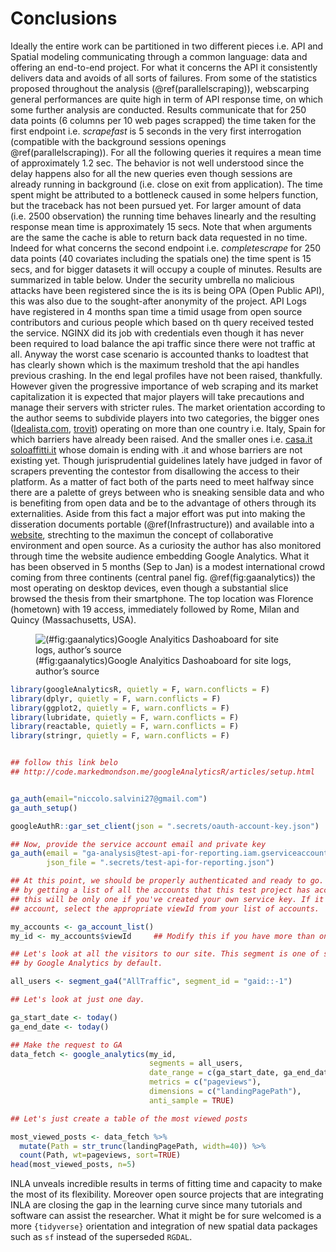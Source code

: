 # Conclusions{#conclusions}

<!-- with UI build with free tool for front end design ion shiny [fomantic-ui](https://fomantic-ui.com/). prendi shiny app e rifai interface. in questo blog vedi Hacaton tirato e vincitori [blog](https://blog.rstudio.com/2020/11/10/the-appsilon-shiny-semantic-pocontest/).  -->

<!-- Senno app paula moraga che ha già simil modello dentro, -->

<!-- senno flexdashboard paula moraga. -->

<!-- [this inspiration](https://demo.appsilon.ai/apps/polluter/) -->

<!-- Reacttable blended in leaflet -->
<!-- https://glin.github.io/reactable/articles/examples.html -->

Ideally the entire work can be partitioned in two different pieces i.e. API and Spatial modeling communicating through a common language: data and  offering an end-to-end project. For what it concerns the API it consistently delivers data and avoids of all sorts of failures. From some of the statistics proposed throughout the analysis (\@ref(parallelscraping)), webscarping general performances are quite high in term of API response time, on which some further analysis are conducted. Results communicate that for 250 data points (6 columns per 10 web pages scrapped) the time taken for the first endpoint i.e. _scrapefast_ is 5 seconds in the very first interrogation (compatible with the background sessions openings \@ref(parallelscraping)). For all the following queries it requires a mean time of approximately 1.2 sec. The behavior is not well understood since the delay happens also for all the new queries even though sessions are already running in background (i.e. close on exit from application). The time spent might be attributed to a bottleneck caused in some helpers function, but the traceback has not been pursued yet. For larger amount of data (i.e. 2500 observation) the running time behaves linearly and the resulting response mean time is approximately 15 secs. Note that when arguments are the same the cache is able to return back data requested in no time.
Indeed for what concerns the second endpoint i.e. _completescrape_ for 250 data points (40 covariates including the spatials one) the time spent is 15 secs, and for bigger datasets it will occupy a couple of minutes. Results are summarized in table below.
Under the security umbrella no malicious attacks have been registered since the is its is being OPA (Open Public API), this was also due to the sought-after anonymity of the project. API Logs have registered in 4 months span time a timid usage from open source contributors and curious people which based on th query received tested the service. NGINX did its job with credentials even though it has never been required to load balance the api traffic since there were not traffic at all. Anyway the worst case scenario is accounted thanks to loadtest that has clearly shown which is the maximum treshold that the api handles previous crashing. In the end legal profiles have not been raised, thankfully. However given the progressive importance of web scraping and its market capitalization it is expected that major players will take precautions and manage their servers with stricter rules. The market orientation according to the author seems to subdivide players into two categories, the bigger ones ([Idealista.com](https://www.idealista.com/), [trovit](https://www.trovit.it/)) operating on more than one country i.e. Italy, Spain for which barriers have already been raised. And the smaller ones i.e. [casa.it](https://www.casa.it/) [soloaffitti.it](https://www.soloaffitti.it/) whose domain is ending with .it and whose barriers are not existing yet. Though jurisprudential guidelines lately have judged in favor of scrapers preventing the contestor from disallowing the access to their platform. As a matter of fact both of the parts need to meet halfway since there are a palette of greys between who is sneaking sensible data and who is benefiting from open data and be to the advantage of others through its externalities. Aside from this fact a major effort was put into making the disseration documents portable (\@ref(Infrastructure)) and available into a [website](https://niccolosalvini.github.io/thesis/), strechting to the maximun the concept of collaborative environment and open source. As a curiosity the author has also monitored through time the website audience embedding Google Analytics. What it has been observed in 5 months (Sep to Jan) is a modest international crowd coming from three continents (central panel fig. \@ref(fig:gaanalytics)) the most operating on desktop devices, even though a substantial slice browsed the thesis from their smartphone. The top location was Florence (hometown) with 19 access, immediately followed by Rome, Milan and Quincy (Massachusetts, USA). 

![(#fig:gaanalytics)Google Analyitics Dashoaboard for site logs, author's source](images/analytics_dashbboard.jpg)

```r
library(googleAnalyticsR, quietly = F, warn.conflicts = F)
library(dplyr, quietly = F, warn.conflicts = F)
library(ggplot2, quietly = F, warn.conflicts = F)
library(lubridate, quietly = F, warn.conflicts = F)
library(reactable, quietly = F, warn.conflicts = F)
library(stringr, quietly = F, warn.conflicts = F)


## follow this link belo
## http://code.markedmondson.me/googleAnalyticsR/articles/setup.html


ga_auth(email="niccolo.salvini27@gmail.com")
ga_auth_setup() 

googleAuthR::gar_set_client(json = ".secrets/oauth-account-key.json")

## Now, provide the service account email and private key
ga_auth(email = "ga-analysis@test-api-for-reporting.iam.gserviceaccount.com",
        json_file = ".secrets/test-api-for-reporting.json")

## At this point, we should be properly authenticated and ready to go. We can test this
## by getting a list of all the accounts that this test project has access to. Typically,
## this will be only one if you've created your own service key. If it isn't your only
## account, select the appropriate viewId from your list of accounts.

my_accounts <- ga_account_list()
my_id <- my_accounts$viewId     ## Modify this if you have more than one account

## Let's look at all the visitors to our site. This segment is one of several provided
## by Google Analytics by default.

all_users <- segment_ga4("AllTraffic", segment_id = "gaid::-1")

## Let's look at just one day.

ga_start_date <- today()
ga_end_date <- today()

## Make the request to GA
data_fetch <- google_analytics(my_id,
                               segments = all_users,
                               date_range = c(ga_start_date, ga_end_date),
                               metrics = c("pageviews"),
                               dimensions = c("landingPagePath"),
                               anti_sample = TRUE)

## Let's just create a table of the most viewed posts

most_viewed_posts <- data_fetch %>% 
  mutate(Path = str_trunc(landingPagePath, width=40)) %>% 
  count(Path, wt=pageviews, sort=TRUE)
head(most_viewed_posts, n=5)


```


INLA unveals incredible results in terms of fitting time and capacity to make the most of its flexibility. Moreover open source projects that are integrating INLA are closing the gap in the learning curve since many tutorials and software can assist the researcher. What it might be for sure welcomed is a more `{tidyverse}` orientation and integration of new spatial data packages such as `sf` instead of the superseded `RGDAL`. 

